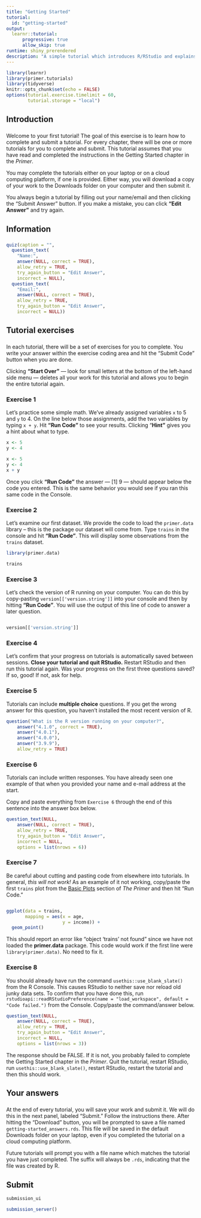 ```yaml
---
title: "Getting Started"
tutorial:
  id: "getting-started"
output:
  learnr::tutorial:
      progressive: true
      allow_skip: true
runtime: shiny_prerendered
description: "A simple tutorial which introduces R/RStudio and explains how to complete tutorials."
---
```


```r
library(learnr)
library(primer.tutorials)
library(tidyverse)
knitr::opts_chunk$set(echo = FALSE)
options(tutorial.exercise.timelimit = 60, 
        tutorial.storage = "local") 
```


<!-- Plan is that students are told to read the Getting Started chapter before the first class. We want them to, at least, install R/RStudio before the first class. Then, in class, we do this tutorial together. Given that structure, we should make this a bit longer and ensure that all the important things in Getting Started have, in fact, been done. Maybe introduce R Markdown and R projects? Ensure that they create something like ~/Desktop/projects for a home for R projects. -->

## Introduction
###

Welcome to your first tutorial! The goal of this exercise is to learn how to complete and submit a tutorial. For every chapter, there will be one or more tutorials for you to complete and submit. This tutorial assumes that you have read and completed the instructions in the Getting Started chapter in the *Primer*. 

You may complete the tutorials either on your laptop or on a cloud computing platform, if one is provided. Either way, you will download a copy of your work to the Downloads folder on your computer and then submit it.

You always begin a tutorial by filling out your name/email and then clicking the "Submit Answer" button. If you make a mistake, you can click **"Edit Answer"** and try again. 


## Information
###

```r
quiz(caption = "",
  question_text(
    "Name:",
    answer(NULL, correct = TRUE),
    allow_retry = TRUE,
    try_again_button = "Edit Answer",
    incorrect = NULL),
  question_text(
    "Email:",
    answer(NULL, correct = TRUE),
    allow_retry = TRUE,
    try_again_button = "Edit Answer",
    incorrect = NULL))
```


## Tutorial exercises 
###

In each tutorial, there will be a set of exercises for you to complete. You write your answer within the exercise coding area and hit the "Submit Code" button when you are done.

Clicking **"Start Over"** --- look for small letters at the bottom of the left-hand side menu --- deletes all your work for this tutorial and allows you to begin the entire tutorial again.

### Exercise 1

Let's practice some simple math. We've already assigned variables `x` to 5 and `y` to 4. On the line below those assignments, add the two variables by typing `x + y`. Hit **"Run Code"** to see your results. Clicking "**Hint"** gives you a hint about what to type. 

```r
x <- 5
y <- 4
```

```r
x <- 5
y <- 4
x + y
```

Once you click **"Run Code"** the answer --- [1] 9 --- should appear below the code you entered. This is the same behavior you would see if you ran this same code in the Console.

### Exercise 2

Let's examine our first dataset. We provide the code to load the `primer.data` library -- this is the package our dataset will come from. Type `trains` in the console and hit **"Run Code"**. This will display some observations from the `trains` dataset. 

```r
library(primer.data)
```

```r
trains
```

### Exercise 3

Let's check the version of R running on your computer. You can do this by copy-pasting `version[['version.string']]` into your console and then by hitting **"Run Code"**. You will use the output of this line of code to answer a later question. 

```r

```

```r
version[['version.string']]
```

### Exercise 4

Let's confirm that your progress on tutorials is automatically saved between sessions. **Close your tutorial and quit RStudio.** Restart RStudio and then run this tutorial again. Was your progress on the first three questions saved? If so, good! If not, ask for help. 

### Exercise 5

Tutorials can include **multiple choice** questions. If you get the wrong answer for this question, you haven't installed the most recent version of R. 

```r
question("What is the R version running on your computer?",
    answer("4.1.0", correct = TRUE),
    answer("4.0.1"),
    answer("4.0.0"),
    answer("3.9.9"),
    allow_retry = TRUE)
```

### Exercise 6

Tutorials can include written responses. You have already seen one example of that when you provided your name and e-mail address at the start.

Copy and paste everything from `Exercise 6` through the end of this sentence into the answer box below.

```r
question_text(NULL,
    answer(NULL, correct = TRUE),
    allow_retry = TRUE,
    try_again_button = "Edit Answer",
    incorrect = NULL,
    options = list(nrows = 6))
```

### Exercise 7

Be careful about cutting and pasting code from elsewhere into tutorials. In general, *this will not work!* As an example of it not working, copy/paste the first `trains` plot from the [Basic Plots](https://ppbds.github.io/primer/visualization.html#basic-plots) section of *The Primer* and then hit "Run Code."

```r

```


```r
ggplot(data = trains, 
       mapping = aes(x = age, 
                     y = income)) + 
  geom_point()
```

This should report an error like "object 'trains' not found" since we have not loaded the **primer.data** package. This code would work if the first line were `library(primer.data)`. No need to fix it.

### Exercise 8

You should already have run the command `usethis::use_blank_slate()` from the R Console. This causes RStudio to neither save nor reload old junky data sets. To confirm that you have done this, run `rstudioapi::readRStudioPreference(name = "load_workspace", default = "Code failed.")` from the Console. Copy/paste the command/answer below.

```r
question_text(NULL,
    answer(NULL, correct = TRUE),
    allow_retry = TRUE,
    try_again_button = "Edit Answer",
    incorrect = NULL,
    options = list(nrows = 3))
```

The response should be FALSE. If it is not, you probably failed to complete the Getting Started chapter in the *Primer*. Quit the tutorial, restart RStudio, run `usethis::use_blank_slate()`, restart RStudio, restart the tutorial and then this should work.


## Your answers
###

At the end of every tutorial, you will save your work and submit it. We will do this in the next panel, labeled "Submit." Follow the instructions there. After hitting the "Download" button, you will be prompted to save a file named `getting-started_answers.rds`. This file will be saved in the default Downloads folder on your laptop, even if you completed the tutorial on a cloud computing platform.

Future tutorials will prompt you with a file name which matches the tutorial you have just completed. The suffix will always be `.rds`, indicating that the file was created by R.


## Submit

```r
submission_ui
```

```r
submission_server()
```

